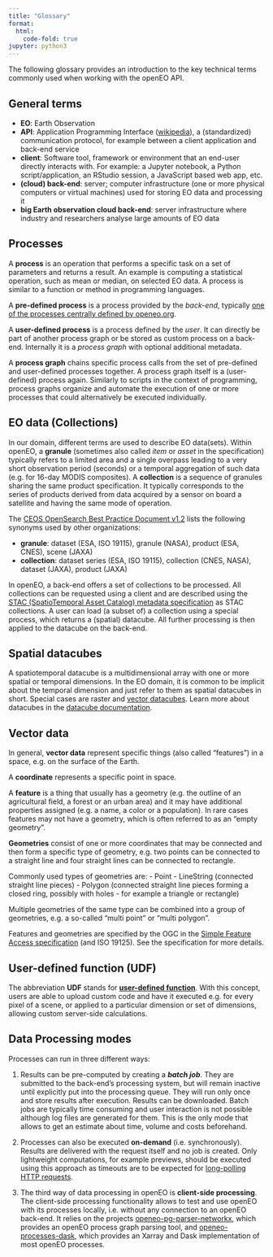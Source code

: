 ```yaml
---
title: "Glossary"
format:
  html:
    code-fold: true
jupyter: python3
---
```



The following glossary provides an introduction to the key technical terms commonly used when working with the openEO API.

## General terms

- **EO**: Earth Observation
- **API**: Application Programming Interface ([wikipedia](https://en.wikipedia.org/wiki/Application_programming_interface){target="_blank"}),
  a (standardized) communication protocol, for example between a client application and back-end service
- **client**: Software tool, framework or environment that an end-user directly interacts with.
  For example: a Jupyter notebook, a Python script/application, an RStudio session, a JavaScript based web app, etc.
- **(cloud) back-end**: server; computer infrastructure (one or more physical computers or virtual machines) used for storing EO data and processing it
- **big Earth observation cloud back-end**: server infrastructure where industry and researchers analyse large amounts of EO data


## Processes

A **process** is an operation that performs a specific task on a set of parameters and returns a result. An example is computing a statistical operation, such as mean or median, on selected EO data. A process is similar to a function or method in programming languages.

A **pre-defined process** is a process provided by the *back-end*, 
typically [one of the processes centrally defined by openeo.org](https://processes.openeo.org/){target="_blank"}.

A **user-defined process** is a process defined by the *user*. 
It can directly be part of another process graph or be stored as custom process on a back-end. 
Internally it is a *process graph* with optional additional metadata.

A **process graph** chains specific process calls from the set of pre-defined and user-defined processes together. A process graph itself is a (user-defined) process again. Similarly to scripts in the context of programming, process graphs organize and automate the execution of one or more processes that could alternatively be executed individually.


## EO data (Collections)

In our domain, different terms are used to describe EO data(sets). Within openEO, a **granule** (sometimes also called *item* or *asset* in the specification) typically refers to a limited area and a single overpass leading to a very short observation period (seconds) or a temporal aggregation of such data (e.g. for 16-day MODIS composites). A **collection** is a sequence of granules sharing the same product specification. It typically corresponds to the series of products derived from data acquired by a sensor on board a satellite and having the same mode of operation.

The [CEOS OpenSearch Best Practice Document v1.2](http://ceos.org/ourwork/workinggroups/wgiss/access/opensearch/) lists the following synonyms used by other organizations:

- **granule**: dataset (ESA, ISO 19115), granule (NASA), product (ESA, CNES), scene (JAXA)
- **collection**: dataset series (ESA, ISO 19115), collection (CNES, NASA), dataset (JAXA), product (JAXA)

In openEO, a back-end offers a set of collections to be processed. All collections can be requested using a client and are described using the [STAC (SpatioTemporal Asset Catalog) metadata specification](https://github.com/radiantearth/stac-spec) as STAC collections. A user can load (a subset of) a collection using a special process, which returns a (spatial) datacube. All further processing is then applied to the datacube on the back-end.


## Spatial datacubes

A spatiotemporal datacube is a multidimensional array with one or more spatial or temporal dimensions.
In the EO domain, it is common to be implicit about the temporal dimension and just refer to them as spatial datacubes in short.
Special cases are raster and [vector datacubes](https://r-spatial.org/r/2022/09/12/vdc.html){target="_blank"}.
Learn more about datacubes in the [datacube documentation](https://openeo.org/documentation/1.0/datacubes.html){target="_blank"}.

## Vector data

In general, **vector data** represent specific things (also called "features") in a space, e.g. on the surface of the Earth.

A **coordinate** represents a specific point in space.

A **feature** is a thing that usually has a geometry (e.g. the outline of an agricultural field, a forest or an urban area) and it may have additional properties assigned (e.g. a name, a color or a population).
In rare cases features may not have a geometry, which is often referred to as an "empty geometry".

**Geometries** consist of one or more coordinates that may be connected and then form a specific type of geometry, e.g. two points can be connected to a straight line and four straight lines can be connected to rectangle.

Commonly used types of geometries are:
- Point
- LineString (connected straight line pieces)
- Polygon (connected straight line pieces forming a closed ring, possibly with holes - for example a triangle or rectangle)

Multiple geometries of the same type can be combined into a group of geometries, e.g. a so-called "multi point" or  "multi polygon".

Features and geometries are specified by the OGC in the [Simple Feature Access specification](https://www.ogc.org/standards/sfa) (and ISO 19125). See the specification for more details.

## User-defined function (UDF)

The abbreviation **UDF** stands for [**user-defined function**](https://open-eo.github.io/openeo-python-client/udf.html){target="_blank"}. With this concept, users are able to upload custom code and have it executed e.g. for every pixel of a scene, or applied to a particular dimension or set of dimensions, allowing custom server-side calculations.

## Data Processing modes

Processes can run in three different ways:

1. Results can be pre-computed by creating a ***batch job***.  They are submitted to the back-end's processing system, but will remain inactive until explicitly put into the processing queue. They will run only once and store results after execution. Results can be downloaded. Batch jobs are typically time consuming and user interaction is not possible although log files are generated for them. This is the only mode that allows to get an estimate about time, volume and costs beforehand.
   
2. Processes can also be executed **on-demand** (i.e. synchronously). Results are delivered with the request itself and no job is created. Only lightweight computations, for example previews, should be executed using this approach as timeouts are to be expected for [long-polling HTTP requests](https://www.pubnub.com/blog/2014-12-01-http-long-polling/){target="_blank"}.

3. The third way of data processing in openEO is **client-side processing**. The client-side processing functionality allows to test and use openEO with its processes locally, i.e. without any connection to an openEO back-end. It relies on the projects [openeo-pg-parser-networkx](https://github.com/Open-EO/openeo-pg-parser-networkx){target='_blank'}, which provides an openEO process graph parsing tool, and [openeo-processes-dask](https://github.com/Open-EO/openeo-processes-dask){target='_blank'}, which provides an Xarray and Dask implementation of most openEO processes.